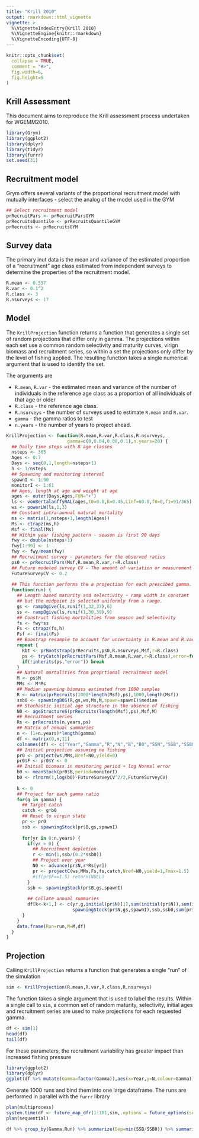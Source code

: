 ```yaml
---
title: "Krill 2010"
output: rmarkdown::html_vignette
vignette: >
  %\VignetteIndexEntry{Krill 2010}
  %\VignetteEngine{knitr::rmarkdown}
  %\VignetteEncoding{UTF-8}
---
```


```r
knitr::opts_chunk$set(
  collapse = TRUE,
  comment = "#>",
  fig.width=6,
  fig.height=5
)
```

## Krill Assessment

This document aims to reproduce the Krill assessment process undertaken for WGEMM2010.


```r
library(Grym)
library(ggplot2)
library(dplyr)
library(tidyr)
library(furrr)
set.seed(31)
```

## Recruitment model

Grym offers several variants of the proportional recruitment model with mutually interfaces -
select the analog of the model used in the GYM
```r
## Select recruitment model
prRecruitPars <- prRecruitParsGYM
prRecruitsQuantile <- prRecruitsQuantileGYM
prRecruits <- prRecruitsGYM
```

## Survey data


The primary inut data is the mean and variance of the estimated proportion of a "recruitment" age
class estimated from independent surveys to determine the properties of the recruitment model.
```r
R.mean <- 0.557
R.var <- 0.1^2
R.class <- 3
R.nsurveys <- 17
```


## Model

The `KrillProjection` function returns a function that generates a single set of random projections that
differ only in gamma.  The projections within each set use a common random selectivity and maturity
curves, virign biomass and recruitment series, so within a set the projections only differ by the
level of fishing applied.  The resulting function takes a single numerical argument that is used to
identify the set.

The arguments are 

* `R.mean`, `R.var` - the estimated mean and variance of the number of individuals in the reference
  age class as a proportion of all individuals of that age or older
* `R.class` - the reference age class.
* `R.nsurveys` - the number of surveys used to estimate `R.mean` and `R.var`.
* `gamma` - the gamma ratios to test
* `n.years` - the number of years to project ahead.

```r
KrillProjection <- function(R.mean,R.var,R.class,R.nsurveys,
                       gamma=c(0,0.04,0.08,0.1),n.years=20) {
  ## Daily time steps with 8 age classes
  nsteps <- 365
  Ages <- 0:7
  Days <- seq(0,1,length=nsteps+1)
  h <- 1/nsteps
  ## Spawning and monitoring interval
  spawnI <- 1:90
  monitorI <- 1:61
  ## Ages, length at age and weight at age
  ages <- outer(Days,Ages,FUN="+")
  ls <- vonBertalanffyRAL(ages,t0=0.0,K=0.45,Linf=60.8,f0=0,f1=91/365)
  ws <- powerLW(ls,1,3)
  ## Constant intra-annual natural mortality
  ms <- matrix(1,nsteps+1,length(Ages))
  Ms <- ctrapz(ms,h)
  Msf <- final(Ms)
  ## Within year fishing pattern - season is first 90 days
  fwy <- double(nsteps+1)
  fwy[1:90] <- 1
  fwy <- fwy/mean(fwy)
  ## Recruitment survey - parameters for the observed ratios
  ps0 <- prRecruitPars(Msf,R.mean,R.var,r=R.class)
  ## Future modeled survey CV - The amount of variation or measurement error to put around B0 calculations in future projections. 
  FutureSurveyCV <- 0.2
  
  ## This function performs the a projection for each prescibed gamma.
  function(run) {
    ## Length based maturity and selectivity - ramp width is constant
    ## but the midpoint is selected uniformly from a range.
    gs <- rampOgive(ls,runif(1,32,37),6)
    ss <- rampOgive(ls,runif(1,30,39),9)
    ## Construct fishing mortalities from season and selectivity
    fs <- fwy*ss
    Fs <- ctrapz(fs,h)
    Fsf <- final(Fs)
    ## Boostrap resample to account for uncertainty in R.mean and R.var
    repeat {
      Rbt <- prBootstrap(prRecruits,ps0,R.nsurveys,Msf,r=R.class)
      ps <- tryCatch(prRecruitPars(Msf,R.mean,R.var,r=R.class),error=function(e) e)
      if(!inherits(ps,"error")) break
    }
    ## Natural mortalities from proprtional recruitment model
    M <- ps$M
    MMs <- M*Ms
    ## Median spawning biomass estimated from 1000 samples
    R <- matrix(prRecruits(1000*length(Msf),ps),1000,length(Msf))
    ssb0 <- spawningB0S(R,gs,ws,Ms,M,spawn=spawnI)$median
    ## Stochastic initial age structure in the absence of fishing
    N0 <- ageStructureS(prRecruits(length(Msf),ps),Msf,M)
    ## Recruitment series
    Rs <- prRecruits(n.years,ps)
    ## Matrix of annual summaries
    n <- (1+n.years)*length(gamma)
    df <- matrix(0,n,11)
    colnames(df) <- c("Year","Gamma","R","N","B","B0","SSN","SSB","SSB0","Catch","F")
    ## Initial projection assuming no fishing
    pr0 <- project(ws,MMs,Nref=N0,yield=0)
    pr0$F <- pr0$Y <- 0
    ## Initial biomass in monitoring period + log Normal error
    b0 <- meanStock(pr0$B,period=monitorI)
    b0 <- rlnorm(1,log(b0)-FutureSurveyCV^2/2,FutureSurveyCV)
    
    k <- 0
    ## Project for each gamma ratio
    for(g in gamma) {
      ## Target catch
      catch <- g*b0
      ## Reset to virgin state
      pr <- pr0
      ssb <- spawningStock(pr$B,gs,spawnI)
      
      for(yr in 0:n.years) {
        if(yr > 0) {
          ## Recruitment depletion
          r <- min(1,ssb/(0.2*ssb0))
          ## Project over year
          N0 <- advance(pr$N,r*Rs[yr])
          pr <- projectC(ws,MMs,Fs,fs,catch,Nref=N0,yield=1,Fmax=1.5)
          #if(pr$F==1.5) return(NULL)
        }
        ssb <- spawningStock(pr$B,gs,spawnI)
        
        ## Collate annual summaries
        df[k<-k+1,] <- c(yr,g,initial(pr$N)[1],sum(initial(pr$N)),sum(initial(pr$B)),b0,
                         spawningStock(pr$N,gs,spawnI),ssb,ssb0,sum(pr$Y),pr$F)
      }
    }
    data.frame(Run=run,M=M,df)
  }
}
```



## Projection

Calling `KrillProjection` returns a function that generates a single "run" of the simulation
```r
sim <- KrillProjection(R.mean,R.var,R.class,R.nsurveys) 
```

The function takes a single argument that is used to label the results.  Within a single call to
`sim`, a common set of random maturity, selectivity, initial ages and recruitment series are used to
make projections for each requested gamma.
```r
df <- sim(1)
head(df)
tail(df)
```

For these parameters, the recruitment variability has greater impact
than increased fishing pressure
```r
library(ggplot2)
library(dplyr)
ggplot(df %>% mutate(Gamma=factor(Gamma)),aes(x=Year,y=N,colour=Gamma))+geom_line()
```

Generate 1000 runs and bind them into one large dataframe.  The runs are performed in parallel with
the `furrr` library
```r
plan(multiprocess)
system.time(df <- future_map_dfr(1:101,sim,.options = future_options(seed = TRUE)))
plan(sequential)
```

```r
df %>% group_by(Gamma,Run) %>% summarize(Dep=min(SSB/SSB0)) %>% summarize(Pr=mean(Dep < 0.2))
```
